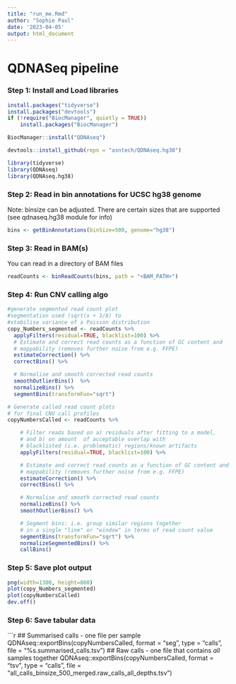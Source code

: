 ```yaml
---
title: "run_me.Rmd"
author: "Sophie Paul"
date: '2023-04-05'
output: html_document
---
```


# QDNASeq pipeline

### Step 1: Install and Load libraries

```r
install.packages("tidyverse")
install.packages("devtools")
if (!require("BiocManager", quietly = TRUE))
    install.packages("BiocManager")

BiocManager::install("QDNAseq")

devtools::install_github(repo = "asntech/QDNAseq.hg38")

library(tidyverse)
library(QDNAseq)
library(QDNAseq.hg38)
```

### Step 2: Read in bin annotations for UCSC hg38 genome

Note: binsize can be adjusted. There are certain sizes that are supported (see qdnaseq.hg38 module for info)

```r
bins <- getBinAnnotations(binSize=500, genome="hg38")
```

### Step 3: Read in BAM(s)

You can read in a directory of BAM files

```r
readCounts <- binReadCounts(bins, path = "<BAM_PATH>")
```

### Step 4: Run CNV calling algo
```r
#generate segmented read count plot
#segmentation used (sqrt(x + 3/8) to 
#stabilise variance of a Poisson distribution 
copy_Numbers_segmented <- readCounts %>%
  applyFilters(residual=TRUE, blacklist=100) %>%
  # Estimate and correct read counts as a function of GC content and
  # mappability (removes further noise from e.g. FFPE)
  estimateCorrection() %>%
  correctBins() %>%

  # Normalise and smooth corrected read counts
  smoothOutlierBins()  %>%
  normalizeBins() %>%
  segmentBins(transformFun="sqrt")
```


```r
# Generate called read count plots
# for final CNV call profiles
copyNumbersCalled <- readCounts %>%

    # Filter reads based on a) residuals after fitting to a model, 
    # and b) on amount  of acceptable overlap with 
    # blacklisted (i.e. problematic) regions/known artifacts
    applyFilters(residual=TRUE, blacklist=100) %>%

    # Estimate and correct read counts as a function of GC content and
    # mappability (removes further noise from e.g. FFPE)
    estimateCorrection() %>%
    correctBins() %>%

    # Normalise and smooth corrected read counts
    normalizeBins() %>%
    smoothOutlierBins() %>%

    # Segment bins: i.e. group similar regions together
    # in a single "line" or "window" in terms of read count value
    segmentBins(transformFun="sqrt") %>%
    normalizeSegmentedBins() %>%
    callBins()
```

### Step 5: Save plot output

```r
png(width=1300, height=800)
plot(copy_Numbers_segmented)
plot(copyNumbersCalled)
dev.off()
```

### Step 6: Save tabular data

```r
## Summarised calls - one file per sample
QDNAseq::exportBins(copyNumbersCalled, format = "seg", type = "calls", file = "%s.summarised_calls.tsv")
## Raw calls - one file that contains *all* samples together
QDNAseq::exportBins(copyNumbersCalled, format = "tsv", type = "calls", file = "all_calls_binsize_500_merged.raw_calls_all_depths.tsv")
